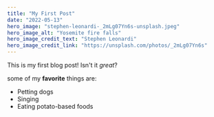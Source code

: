 ```yaml
---
title: "My First Post"
date: "2022-05-13"
hero_image: "stephen-leonardi-_2mLg07Yn6s-unsplash.jpeg"
hero_image_alt: "Yosemite fire falls"
hero_image_credit_text: "Stephen Leonardi"
hero_image_credit_link: "https://unsplash.com/photos/_2mLg07Yn6s"
---
```


This is my first blog post! Isn't it *great*?

some of my **favorite** things are:

* Petting dogs
* Singing
* Eating potato-based foods
